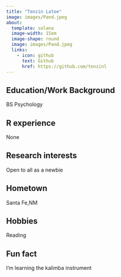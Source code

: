 ```yaml
---
title: "Tenzin Latoe"
image: images/Pand.jpeg
about:
  template: solana
  image-width: 15em
  image-shape: round
  image: images/Pand.jpeg
  links:
    - icon: github
      text: Github
      href: https://github.com/tenzinl
---
```


## Education/Work Background
BS Psychology

## R experience
None

## Research interests
Open to all as a newbie

## Hometown
Santa Fe,NM

## Hobbies
Reading

## Fun fact
I'm learning the kalimba instrument